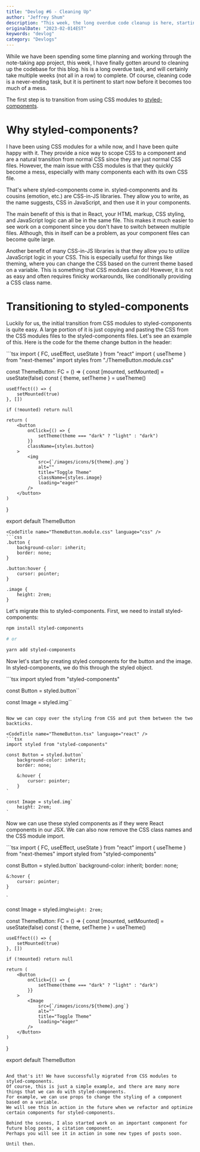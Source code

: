 ```yaml
---
title: "Devlog #6 - Cleaning Up"
author: "Jeffrey Shum"
description: "This week, the long overdue code cleanup is here, starting with a transition to styled-components."
originalDate: "2023-02-014EST"
keywords: "devlog"
category: "Devlogs"
---
```


While we have been spending some time planning and working through the note-taking app project, this week, 
I have finally gotten around to cleaning up the codebase for this blog. 
his is a long overdue task, and will certainly take multiple weeks (not all in a row) to complete.
Of course, cleaning code is a never-ending task, but it is pertinent to start now before it becomes too much of a mess.

The first step is to transition from using CSS modules to [styled-components](https://styled-components.com/).

# Why styled-components?

I have been using CSS modules for a while now, and I have been quite happy with it.
They provide a nice way to scope CSS to a component and are a natural transition from normal CSS since they are just normal CSS files.
However, the main issue with CSS modules is that they quickly become a mess, especially with many components each with its own CSS file.

That's where styled-components come in. styled-components and its cousins (emotion, etc.) are CSS-in-JS libraries.
They allow you to write, as the name suggests, CSS in JavaScript, and then use it in your components.

The main benefit of this is that in React, your HTML markup, CSS styling, and JavaScript logic can all be in the same file.
This makes it much easier to see work on a component since you don't have to switch between multiple files.
Although, this in itself can be a problem, as your component files can become quite large.

Another benefit of many CSS-in-JS libraries is that they allow you to utilize JavaScript logic in your CSS. 
This is especially useful for things like theming, where you can change the CSS based on the current theme based on a variable.
This is something that CSS modules can do! However, it is not as easy and often requires finicky workarounds, like conditionally providing a CSS class name.

# Transitioning to styled-components

Luckily for us, the initial transition from CSS modules to styled-components is quite easy. 
A large portion of it is just copying and pasting the CSS from the CSS modules files to the styled-components files.
Let's see an example of this. Here is the code for the theme change button in the header:

<TabbedView labels={true}>
<CodeTitle name="ThemeButton.tsx" language="react" />
```tsx
import { FC, useEffect, useState } from "react"
import { useTheme } from "next-themes"
import styles from "./ThemeButton.module.css"

const ThemeButton: FC = () => {
	const [mounted, setMounted] = useState(false)
	const { theme, setTheme } = useTheme()

	useEffect(() => {
		setMounted(true)
	}, [])

	if (!mounted) return null

	return (
		<button
			onClick={() => {
				setTheme(theme === "dark" ? "light" : "dark")
			}}
			className={styles.button}
		>
			<img
				src={`/images/icons/${theme}.png`}
				alt=""
				title="Toggle Theme"
				className={styles.image}
				loading="eager"
			/>
		</button>
	)
}

export default ThemeButton
```
<CodeTitle name="ThemeButton.module.css" language="css" />
```css
.button {
    background-color: inherit;
    border: none;
}

.button:hover {
    cursor: pointer;
}

.image {
    height: 2rem;
}
```

</TabbedView>

Let's migrate this to styled-components. First, we need to install styled-components:

```bash
npm install styled-components

# or

yarn add styled-components
```

Now let's start by creating styled components for the button and the image.
In styled-components, we do this through the styled object.

<CodeTitle name="ThemeButton.tsx" language="react" />
```tsx
import styled from "styled-components"

const Button = styled.button``

const Image = styled.img``
```

Now we can copy over the styling from CSS and put them between the two backticks.

<CodeTitle name="ThemeButton.tsx" language="react" />
```tsx
import styled from "styled-components"

const Button = styled.button`
    background-color: inherit;
    border: none;

    &:hover {
        cursor: pointer;
    }
`

const Image = styled.img`
    height: 2rem;
`
```

Now we can use these styled components as if they were React components in our JSX.
We can also now remove the CSS class names and the CSS module import.

<CodeTitle name="ThemeButton.tsx" language="react" />
```tsx
import { FC, useEffect, useState } from "react"
import { useTheme } from "next-themes"
import styled from "styled-components"

const Button = styled.button`
    background-color: inherit;
    border: none;

    &:hover {
        cursor: pointer;
    }
`

const Image = styled.img`
    height: 2rem;
`

const ThemeButton: FC = () => {
    const [mounted, setMounted] = useState(false)
    const { theme, setTheme } = useTheme()

    useEffect(() => {
        setMounted(true)
    }, [])

    if (!mounted) return null

    return (
        <Button
            onClick={() => {
                setTheme(theme === "dark" ? "light" : "dark")
            }}
        >
            <Image
                src={`/images/icons/${theme}.png`}
                alt=""
                title="Toggle Theme"
                loading="eager"
            />
        </Button>
    )
}

export default ThemeButton
```

And that's it! We have successfully migrated from CSS modules to styled-components.
Of course, this is just a simple example, and there are many more things that we can do with styled-components.
For example, we can use props to change the styling of a component based on a variable. 
We will see this in action in the future when we refactor and optimize certain components for styled-components.

Behind the scenes, I also started work on an important component for future blog posts, a citation component.
Perhaps you will see it in action in some new types of posts soon.

Until then.